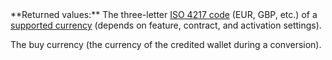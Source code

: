 <ParamField body="CreditedCurrency" type="string">     
**Returned values:** The three-letter <a href="/api-reference/overview/data-formats" target="_blank">ISO 4217 code</a> (EUR, GBP, etc.) of a <a href="/guides/currencies" target="_blank">supported currency</a> (depends on feature, contract, and activation settings).

The buy currency (the currency of the credited wallet during a conversion).  
</ParamField>